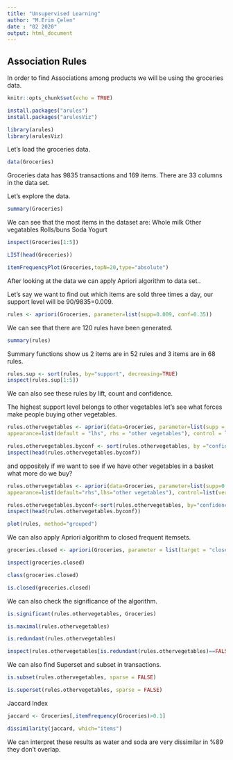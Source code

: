 ---
title: "Unsupervised Learning"
author: "M.Erim Çelen"
date : "02 2020"
output: html_document
---
## Association Rules


In order to find Associations among products we will be using the groceries data.

```{r setup, include=FALSE}
knitr::opts_chunk$set(echo = TRUE)
```

```{r packages, eval=FALSE, include=FALSE}
install.packages("arules")
install.packages("arulesViz")
```

```{r include=FALSE}
library(arules)
library(arulesViz)
```

Let's load the groceries data.
```{r}
data(Groceries)
```
Groceries data has 9835 transactions and 169 items. There are 33 columns in the data set.

Let's explore the data.

```{r}
summary(Groceries)
```
We can see that the most items in the dataset are:
Whole milk
Other vegatables
Rolls/buns
Soda
Yogurt

```{r}
inspect(Groceries[1:5])
```

```{r}
LIST(head(Groceries))
```

```{r}
itemFrequencyPlot(Groceries,topN=20,type="absolute")
```

After looking at the data we can apply Apriori algorithm to data set.. 

Let's say we want to find out which items are sold three times a day, our support level will be 90/9835=0.009.


```{r}
rules <- apriori(Groceries, parameter=list(supp=0.009, conf=0.35)) 
```
We can see that there are 120 rules have been generated.

```{r}
summary(rules)
```

Summary functions show us 2 items are in 52 rules and 3 items are in 68 rules.

```{r}
rules.sup <- sort(rules, by="support", decreasing=TRUE) 
inspect(rules.sup[1:5])
```

We can also see these rules by lift, count and confidence.

The highest support level belongs to other vegetables let's see what forces make people buying other vegetables.
```{r}
rules.othervegetables <- apriori(data=Groceries, parameter=list(supp = 0.009,conf = 0.30), 
appearance=list(default = "lhs", rhs = "other vegetables"), control = list(verbose=F)) 

rules.othervegetables.byconf <- sort(rules.othervegetables, by ="confidence", decreasing = TRUE)
inspect(head(rules.othervegetables.byconf))
```
and oppositely if we want to see if we have other vegetables in a basket what more do we buy?
```{r}
rules.othervegetables <- apriori(data=Groceries, parameter=list(supp=0.009,conf = 0.20), 
appearance=list(default="rhs",lhs="other vegetables"), control=list(verbose=F)) 

rules.othervegetables.byconf<-sort(rules.othervegetables, by="confidence", decreasing=TRUE)
inspect(head(rules.othervegetables.byconf))
```


```{r}
plot(rules, method="grouped")  
```

We can also apply Apriori algorithm to closed frequent itemsets.

```{r}
groceries.closed <- apriori(Groceries, parameter = list(target = "closed frequent itemsets", support=0.10))

```


```{r}
inspect(groceries.closed)
```

```{r}
class(groceries.closed)
```

```{r}
is.closed(groceries.closed)  
```

We can also check the significance of the algorithm.
 
```{r}
is.significant(rules.othervegetables, Groceries)
```


```{r}
is.maximal(rules.othervegetables)
```


```{r}
is.redundant(rules.othervegetables)
```

```{r}
inspect(rules.othervegetables[is.redundant(rules.othervegetables)==FALSE])
```


We can also find Superset and subset in transactions.

```{r}
is.subset(rules.othervegetables, sparse = FALSE)
```


```{r}
is.superset(rules.othervegetables, sparse = FALSE)
```

Jaccard Index

```{r}
jaccard <- Groceries[,itemFrequency(Groceries)>0.1]

dissimilarity(jaccard, which="items") 
```

We can interpret these results as water and soda are very dissimilar in %89 they don't overlap.
